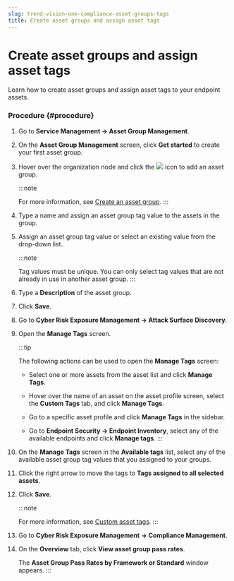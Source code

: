 ```yaml
---
slug: trend-vision-one-compliance-asset-groups-tags
title: Create asset groups and assign asset tags
---
```

# Create asset groups and assign asset tags

Learn how to create asset groups and assign asset tags to your endpoint assets.

### Procedure {#procedure}

1.  Go to **Service Management → Asset Group Management**.

2.  On the **Asset Group Management** screen, click **Get started** to create your first asset group.

3.  Hover over the organization node and click the ![](/images/add_icon=cf892c2f-1a1f-4d22-848f-023067e4a507.webp) icon to add an asset group.

    :::note

    For more information, see [Create an asset group](creating-asset-group.mdx).
    :::

4.  Type a name and assign an asset group tag value to the assets in the group.

5.  Assign an asset group tag value or select an existing value from the drop-down list.

    :::note

    Tag values must be unique. You can only select tag values that are not already in use in another asset group.
    :::

6.  Type a **Description** of the asset group.

7.  Click **Save**.

8.  Go to **Cyber Risk Exposure Management → Attack Surface Discovery**.

9.  Open the **Manage Tags** screen.

    :::tip

    The following actions can be used to open the **Manage Tags** screen:

    - Select one or more assets from the asset list and click **Manage Tags**.

    - Hover over the name of an asset on the asset profile screen, select the **Custom Tags** tab, and click **Manage Tags**.

    - Go to a specific asset profile and click **Manage Tags** in the sidebar.

    - Go to **Endpoint Security → Endpoint Inventory**, select any of the available endpoints and click **Manage tags**.
    :::

10. On the **Manage Tags** screen in the **Available tags** list, select any of the available asset group tag values that you assigned to your groups.

11. Click the right arrow to move the tags to **Tags assigned to all selected assets**.

12. Click **Save**.

    :::note

    For more information, see [Custom asset tags](custom-asset-tags.mdx).
    :::

13. Go to **Cyber Risk Exposure Management → Compliance Management**.

14. On the **Overview** tab, click **View asset group pass rates**.

    The **Asset Group Pass Rates by Framework or Standard** window appears.
:::
